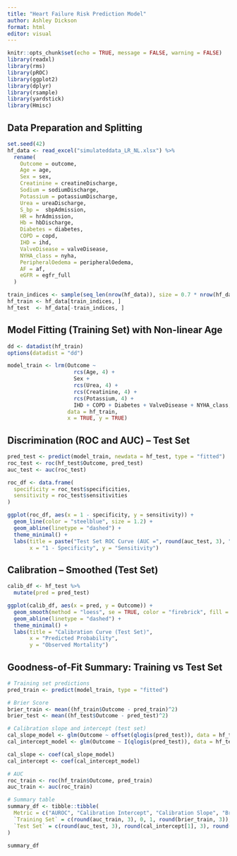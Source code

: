 ```yaml
---
title: "Heart Failure Risk Prediction Model"
author: Ashley Dickson
format: html
editor: visual
---
```


```r
knitr::opts_chunk$set(echo = TRUE, message = FALSE, warning = FALSE)
library(readxl)
library(rms)
library(pROC)
library(ggplot2)
library(dplyr)
library(rsample)
library(yardstick)
library(Hmisc)
```

## Data Preparation and Splitting

```r
set.seed(42)
hf_data <- read_excel("simulateddata_LR_NL.xlsx") %>% 
  rename(
    Outcome = outcome,
    Age = age,
    Sex = sex,
    Creatinine = creatineDischarge,
    Sodium = sodiumDischarge,
    Potassium = potassiumDischarge,
    Urea = ureaDischarge,
    S_bp =  sbpAdmission,
    HR = hrAdmission,
    Hb = hbDischarge,
    Diabetes = diabetes,
    COPD = copd,
    IHD = ihd, 
    ValveDisease = valveDisease,
    NYHA_class = nyha,
    PeripheralOedema = peripheralOedema,
    AF = af,
    eGFR = egfr_full
  )
```

```r
train_indices <- sample(seq_len(nrow(hf_data)), size = 0.7 * nrow(hf_data))
hf_train <- hf_data[train_indices, ]
hf_test  <- hf_data[-train_indices, ]
```


## Model Fitting (Training Set) with Non-linear Age

```r
dd <- datadist(hf_train)
options(datadist = "dd")

model_train <- lrm(Outcome ~ 
                     rcs(Age, 4) + 
                     Sex + 
                     rcs(Urea, 4) + 
                     rcs(Creatinine, 4) + 
                     rcs(Potassium, 4) +
                     IHD + COPD + Diabetes + ValveDisease + NYHA_class,
                   data = hf_train,
                   x = TRUE, y = TRUE)
```

## Discrimination (ROC and AUC) – Test Set

```r
pred_test <- predict(model_train, newdata = hf_test, type = "fitted")
roc_test <- roc(hf_test$Outcome, pred_test)
auc_test <- auc(roc_test)

roc_df <- data.frame(
  specificity = roc_test$specificities,
  sensitivity = roc_test$sensitivities
)

ggplot(roc_df, aes(x = 1 - specificity, y = sensitivity)) +
  geom_line(color = "steelblue", size = 1.2) +
  geom_abline(linetype = "dashed") +
  theme_minimal() +
  labs(title = paste("Test Set ROC Curve (AUC =", round(auc_test, 3), ")"),
       x = "1 - Specificity", y = "Sensitivity")
```

## Calibration – Smoothed (Test Set)

```r
calib_df <- hf_test %>%
  mutate(pred = pred_test)

ggplot(calib_df, aes(x = pred, y = Outcome)) +
  geom_smooth(method = "loess", se = TRUE, color = "firebrick", fill = "pink", span = 0.75) +
  geom_abline(linetype = "dashed") +
  theme_minimal() +
  labs(title = "Calibration Curve (Test Set)",
       x = "Predicted Probability",
       y = "Observed Mortality")
```

## Goodness-of-Fit Summary: Training vs Test Set

```r
# Training set predictions
pred_train <- predict(model_train, type = "fitted")

# Brier Score
brier_train <- mean((hf_train$Outcome - pred_train)^2)
brier_test <- mean((hf_test$Outcome - pred_test)^2)

# Calibration slope and intercept (test set)
cal_slope_model <- glm(Outcome ~ offset(qlogis(pred_test)), data = hf_test, family = binomial)
cal_intercept_model <- glm(Outcome ~ I(qlogis(pred_test)), data = hf_test, family = binomial)

cal_slope <- coef(cal_slope_model)
cal_intercept <- coef(cal_intercept_model)

# AUC
roc_train <- roc(hf_train$Outcome, pred_train)
auc_train <- auc(roc_train)

# Summary table
summary_df <- tibble::tibble(
  Metric = c("AUROC", "Calibration Intercept", "Calibration Slope", "Brier Score"),
  `Training Set` = c(round(auc_train, 3), 0, 1, round(brier_train, 3)),
  `Test Set` = c(round(auc_test, 3), round(cal_intercept[1], 3), round(cal_slope[1], 3), round(brier_test, 3))
)

summary_df
```
